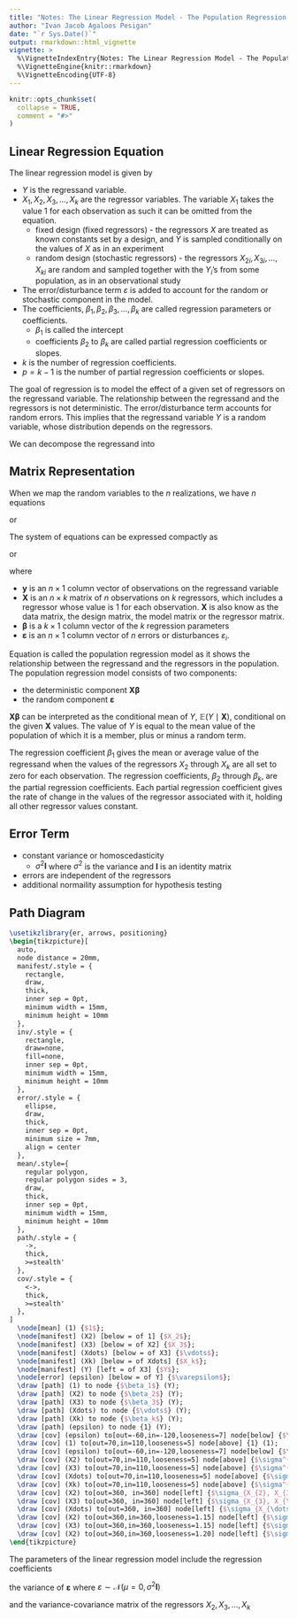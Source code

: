 ```yaml
---
title: "Notes: The Linear Regression Model - The Population Regression Model"
author: "Ivan Jacob Agaloos Pesigan"
date: "`r Sys.Date()`"
output: rmarkdown::html_vignette
vignette: >
  %\VignetteIndexEntry{Notes: The Linear Regression Model - The Population Regression Model}
  %\VignetteEngine{knitr::rmarkdown}
  %\VignetteEncoding{UTF-8}
---
```


```r
knitr::opts_chunk$set(
  collapse = TRUE,
  comment = "#>"
)
```

## Linear Regression Equation

The linear regression model is given by

\begin{equation}
  Y
  =
  \beta_1 X_{1}
  +
  \beta_2 X_{2}
  +
  \beta_3 X_{3}
  +
  \dots
  +
  \beta_k X_{k}
  +
  \varepsilon .
\end{equation}

- $Y$ is the regressand variable.
- $X_1, X_2, X_3, \dots, X_k$ are the regressor variables.
  The variable $X_1$ takes the value $1$ for each observation
  as such it can be omitted from the equation.
  - fixed design (fixed regressors) -
    the regressors $X$
    are treated as known constants
    set by a design,
    and $Y$ is sampled conditionally
    on the values of $X$ as in an experiment
  - random design (stochastic regressors) -
    the regressors $X_{2i}, X_{3i}, \dots, X_{ki}$
    are random and sampled together with the $Y_i$'s
    from some population,
    as in an observational study
- The error/disturbance term $\varepsilon$ is added
  to account for the random or stochastic component in the model.
- The coefficients,
  $\beta_1, \beta_2, \beta_3, \dots, \beta_k$
  are called regression parameters or coefficients.
  - $\beta_1$ is called the intercept
  - coefficients $\beta_2$ to $\beta_k$
    are called partial regression coefficients or slopes.
- $k$ is the number of regression coefficients.
- $p = k - 1$ is the number of partial regression coefficients or slopes.

The goal of regression is to model the effect
of a given set of regressors
on the regressand variable.
The relationship between the
regressand
and the
regressors 
is not deterministic.
The error/disturbance term accounts for random errors.
This implies that the regressand variable $Y$ is a random variable,
whose distribution depends on the regressors.

\begin{equation}
\begin{split}
  \mathbb{E}
  \left(
    Y
    \mid
    X_1,
    X_2,
    X_3,
    \dots,
    X_k
  \right)
  &=
  f
  \left(
    X_1,
    X_2,
    X_3,
    \dots,
    X_k
  \right) \\
  &=
  \beta_1 X_{1}
  +
  \beta_2 X_{2}
  +
  \beta_3 X_{3}
  +
  \dots
  +
  \beta_k X_{k}
\end{split}
\end{equation}

We can decompose the regressand into

\begin{equation}
\begin{split}
  Y
  &=
  \mathbb{E}
  \left(
    Y
    \mid
    X_1,
    X_2,
    X_3,
    \dots,
    X_k
  \right)
  +
  \varepsilon \\
  &=
  f
  \left(
    X_1,
    X_2,
    X_3,
    \dots,
    X_k
  \right)
  +
  \varepsilon \\
  &=
  \beta_1 X_{1}
  +
  \beta_2 X_{2}
  +
  \beta_3 X_{3}
  +
  \dots
  +
  \beta_k X_{k}
  +
  \varepsilon
\end{split}
\end{equation}

## Matrix Representation

When we map the random variables
to the $n$ realizations,
we have $n$ equations

\begin{equation}
  y_i
  =
  \beta_1 x_{1i}
  +
  \beta_2 x_{2i}
  +
  \beta_3 x_{3i}
  +
  \dots
  +
  \beta_k x_{ki}
  +
  \varepsilon_i, 
  \quad
  i
  =
  1,
  2,
  3,
  \dots,
  n .
\end{equation}

\noindent or

\begin{equation}
\label{eq:regression02}
  y_1 = \beta_1 x_{11} + \beta_2 x_{21} + \beta_3 x_{31} + \dots + \beta_k x_{k1} + \varepsilon_1 \\
  y_2 = \beta_1 x_{12} + \beta_2 x_{22} + \beta_3 x_{32} + \dots + \beta_k x_{k2} + \varepsilon_2 \\
  y_3 = \beta_1 x_{13} + \beta_2 x_{23} + \beta_3 x_{33} + \dots + \beta_k x_{k3} + \varepsilon_3 \\
  \vdots \\
  y_n = \beta_1 x_{1n} + \beta_2 x_{2n} + \beta_3 x_{3n} + \dots + \beta_k x_{kn} + \varepsilon_n
\end{equation}

The system of equations can be expressed compactly as

\begin{equation}
\label{eq:regression03}
  \begin{bmatrix}
    y_1    \\
    y_2    \\
    y_3    \\
    \vdots \\
    y_n
  \end{bmatrix}
  =
  \begin{bmatrix}
    1      & x_{21} & x_{31} & \dots  & x_{k1} \\
    1      & x_{22} & x_{32} & \dots  & x_{k2} \\
    1      & x_{23} & x_{33} & \dots  & x_{k3} \\
    \vdots & \vdots & \vdots & \ddots & \vdots \\
    1      & x_{2n} & x_{3n} & \dots  & x_{kn}
  \end{bmatrix}
  \begin{bmatrix}
    \beta_1 \\
    \beta_2 \\
    \beta_3 \\
    \vdots  \\
    \beta_k
  \end{bmatrix}
  +
  \begin{bmatrix}
    \varepsilon_1 \\
    \varepsilon_2 \\
    \varepsilon_3 \\
    \vdots        \\
    \varepsilon_n
  \end{bmatrix}
\end{equation}

\noindent or

\begin{equation}
\label{eq:regression04}
  \mathbf{y}
  =
  \mathbf{X}
  \boldsymbol{\beta}
  +
  \boldsymbol{\varepsilon}
\end{equation}

\noindent where

- $\mathbf{y}$ is an $n \times 1$ column vector of observations on the regressand variable
- $\mathbf{X}$ is an $n \times k$ matrix of $n$ observations on $k$ regressors,
  which includes a regressor whose value is $1$ for each observation.
  $\mathbf{X}$ is also know as
  the data matrix,
  the design matrix,
  the model matrix or
  the regressor matrix.
- $\boldsymbol{\beta}$ is a $k \times 1$ column vector of the $k$ regression parameters
- $\boldsymbol{\varepsilon}$ is an $n \times 1$ column vector of $n$ errors
  or disturbances $\varepsilon_i$.

Equation \ref{eq:regression03} is called the population regression model
as it shows the relationship between
the regressand and the regressors in the population.
The population regression model consists of two components:

- the deterministic component $\mathbf{X}\boldsymbol{\beta}$
- the random component $\boldsymbol{\varepsilon}$

$\mathbf{X}\boldsymbol{\beta}$ can be interpreted as the
conditional mean of $Y$,
$\mathbb{E} \left( Y \mid \mathbf{X} \right)$,
conditional on the given $\mathbf{X}$ values.
The value of $Y$ is equal to the mean value of the population
of which it is a member, plus or minus a random term.

The regression coefficient
$\beta_1$
gives the mean or average value of the regressand when the values of the regressors
$X_2$ through $X_k$ are all set to zero for each observation.
The regression coefficients, $\beta_2$ through $\beta_k$,
are the partial regression coefficients.
Each partial regression coefficient
gives the rate of change in the values
of the regressor associated with it,
holding all other regressor values constant.

## Error Term

\begin{equation}
  \mathbb{E}
  \left(
    \varepsilon
  \right)
  =
  0
  \quad
  \textrm{and}
  \quad
  \mathrm{Var}
  \left(
    \varepsilon
  \right)
  =
  \sigma^2 \mathbf{I}
\end{equation}

- constant variance or homoscedasticity
  - $\sigma^2 \mathbf{I}$
    where $\sigma^2$ is the variance and
    $\mathbf{I}$ is an identity matrix
- errors are independent of the regressors
- additional normaility assumption for hypothesis testing

\begin{equation}
  \boldsymbol{\varepsilon} \sim \mathcal{N} \left( \mu = 0, \sigma^2 \mathbf{I} \right)
\end{equation}

## Path Diagram

```tikz
\usetikzlibrary{er, arrows, positioning}
\begin{tikzpicture}[
  auto,
  node distance = 20mm,
  manifest/.style = {
    rectangle,
    draw,
    thick,
    inner sep = 0pt,
    minimum width = 15mm,
    minimum height = 10mm
  },
  inv/.style = {
    rectangle,
    draw=none,
    fill=none,
    inner sep = 0pt,
    minimum width = 15mm,
    minimum height = 10mm
  },
  error/.style = {
    ellipse,
    draw,
    thick,
    inner sep = 0pt,
    minimum size = 7mm,
    align = center
  },
  mean/.style={
    regular polygon,
    regular polygon sides = 3,
    draw,
    thick,
    inner sep = 0pt,
    minimum width = 15mm,
    minimum height = 10mm
  },
  path/.style = {
    ->,
    thick,
    >=stealth'
  },
  cov/.style = {
    <->,
    thick,
    >=stealth'
  },
]
  \node[mean] (1) {$1$};
  \node[manifest] (X2) [below = of 1] {$X_2$};
  \node[manifest] (X3) [below = of X2] {$X_3$};
  \node[manifest] (Xdots) [below = of X3] {$\vdots$};
  \node[manifest] (Xk) [below = of Xdots] {$X_k$};
  \node[manifest] (Y) [left = of X3] {$Y$};
  \node[error] (epsilon) [below = of Y] {$\varepsilon$};
  \draw [path] (1) to node {$\beta_1$} (Y);
  \draw [path] (X2) to node {$\beta_2$} (Y);
  \draw [path] (X3) to node {$\beta_3$} (Y);
  \draw [path] (Xdots) to node {$\vdots$} (Y);
  \draw [path] (Xk) to node {$\beta_k$} (Y);
  \draw [path] (epsilon) to node {1} (Y);
  \draw [cov] (epsilon) to[out=-60,in=-120,looseness=7] node[below] {$\sigma^{2}$} (epsilon);
  \draw [cov] (1) to[out=70,in=110,looseness=5] node[above] {1} (1);
  \draw [cov] (epsilon) to[out=-60,in=-120,looseness=7] node[below] {$\sigma^{2}$} (epsilon);
  \draw [cov] (X2) to[out=70,in=110,looseness=5] node[above] {$\sigma^{2}_{X_{2}}$} (X2);
  \draw [cov] (X3) to[out=70,in=110,looseness=5] node[above] {$\sigma^{2}_{X_{3}}$} (X3);
  \draw [cov] (Xdots) to[out=70,in=110,looseness=5] node[above] {$\sigma^{2}_{X_{\dots}}$} (Xdots);
  \draw [cov] (Xk) to[out=70,in=110,looseness=5] node[above] {$\sigma^{2}_{X_{k}}$} (Xk);
  \draw [cov] (X2) to[out=360, in=360] node[left] {$\sigma_{X_{2}, X_{3}}$} (X3);
  \draw [cov] (X3) to[out=360, in=360] node[left] {$\sigma_{X_{3}, X_{\dots}}$} (Xdots);
  \draw [cov] (Xdots) to[out=360, in=360] node[left] {$\sigma_{X_{\dots}, X_{4}}$} (Xk);
  \draw [cov] (X2) to[out=360,in=360,looseness=1.15] node[left] {$\sigma_{X_{2}, X_{\dots}}$} (Xdots);
  \draw [cov] (X3) to[out=360,in=360,looseness=1.15] node[left] {$\sigma_{X_{3}, X_{k}}$} (Xk);
  \draw [cov] (X2) to[out=360,in=360,looseness=1.20] node[left] {$\sigma_{X_{2}, X_{k}}$} (Xk);
\end{tikzpicture}
```

The parameters of the linear regression model include
the regression coefficients

\begin{equation}
  \boldsymbol{\beta}
  =
  \begin{bmatrix}
    \beta_1 \\
    \beta_2 \\
    \beta_3 \\
    \vdots \\
    \beta_k \\
  \end{bmatrix} ,
\end{equation}

\noindent the variance
of $\boldsymbol{\varepsilon}$
where
$\varepsilon \sim \mathcal{N} \left( \mu = 0, \sigma^2 \mathbf{I} \right)$

\noindent and
the variance-covariance matrix of the regressors
$X_2, X_3, \dots, X_k$

\begin{equation}
  \mathbf{\Sigma}_{\mathbf{X}}
  =
  \begin{bmatrix}
    \sigma^2_{X_2}      & \sigma_{X_{2}X_{3}} & \cdots & \sigma_{X_{2}X_{k}} \\
    \sigma_{X_{3}X_{2}} & \sigma^2_{X_3}      & \cdots & \sigma_{X_{3}X_{k}} \\
    \vdots              & \vdots              & \ddots & \vdots              \\
    \sigma_{X_{k}X_{2}} & \sigma_{X_{k}X_{3}} & \cdots & \sigma^2_{X_k}
  \end{bmatrix} .
\end{equation}
